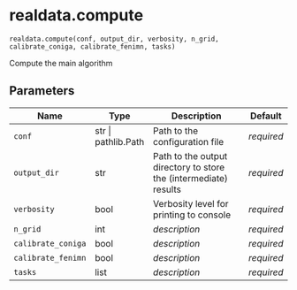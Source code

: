 # realdata.compute { #laueotx.realdata.compute }

`realdata.compute(conf, output_dir, verbosity, n_grid, calibrate_coniga, calibrate_fenimn, tasks)`

Compute the main algorithm

## Parameters

| Name               | Type                | Description                                                      | Default    |
|--------------------|---------------------|------------------------------------------------------------------|------------|
| `conf`             | str \| pathlib.Path | Path to the configuration file                                   | _required_ |
| `output_dir`       | str                 | Path to the output directory to store the (intermediate) results | _required_ |
| `verbosity`        | bool                | Verbosity level for printing to console                          | _required_ |
| `n_grid`           | int                 | _description_                                                    | _required_ |
| `calibrate_coniga` | bool                | _description_                                                    | _required_ |
| `calibrate_fenimn` | bool                | _description_                                                    | _required_ |
| `tasks`            | list                | _description_                                                    | _required_ |